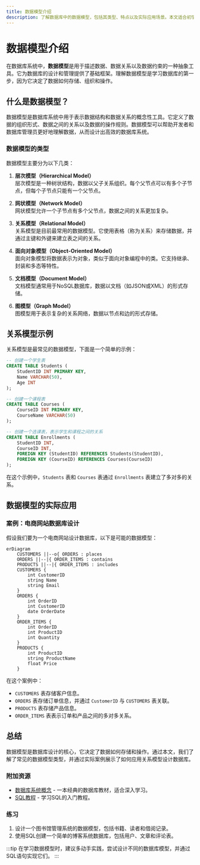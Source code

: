 ```yaml
---
title: 数据模型介绍
description: 了解数据库中的数据模型，包括其类型、特点以及实际应用场景。本文适合初学者，帮助你掌握数据模型的基础知识。
---
```


# 数据模型介绍

在数据库系统中，**数据模型**是用于描述数据、数据关系以及数据约束的一种抽象工具。它为数据库的设计和管理提供了基础框架。理解数据模型是学习数据库的第一步，因为它决定了数据如何存储、组织和操作。

## 什么是数据模型？

数据模型是数据库系统中用于表示数据结构和数据关系的概念性工具。它定义了数据的组织形式、数据之间的关系以及数据的操作规则。数据模型可以帮助开发者和数据库管理员更好地理解数据，从而设计出高效的数据库系统。

### 数据模型的类型

数据模型主要分为以下几类：

1. **层次模型（Hierarchical Model）**  
   层次模型是一种树状结构，数据以父子关系组织。每个父节点可以有多个子节点，但每个子节点只能有一个父节点。

2. **网状模型（Network Model）**  
   网状模型允许一个子节点有多个父节点，数据之间的关系更加复杂。

3. **关系模型（Relational Model）**  
   关系模型是目前最常用的数据模型。它使用表格（称为关系）来存储数据，并通过主键和外键来建立表之间的关系。

4. **面向对象模型（Object-Oriented Model）**  
   面向对象模型将数据表示为对象，类似于面向对象编程中的类。它支持继承、封装和多态等特性。

5. **文档模型（Document Model）**  
   文档模型通常用于NoSQL数据库，数据以文档（如JSON或XML）的形式存储。

6. **图模型（Graph Model）**  
   图模型用于表示复杂的关系网络，数据以节点和边的形式存储。

## 关系模型示例

关系模型是最常见的数据模型，下面是一个简单的示例：

```sql
-- 创建一个学生表
CREATE TABLE Students (
    StudentID INT PRIMARY KEY,
    Name VARCHAR(50),
    Age INT
);

-- 创建一个课程表
CREATE TABLE Courses (
    CourseID INT PRIMARY KEY,
    CourseName VARCHAR(50)
);

-- 创建一个选课表，表示学生和课程之间的关系
CREATE TABLE Enrollments (
    StudentID INT,
    CourseID INT,
    FOREIGN KEY (StudentID) REFERENCES Students(StudentID),
    FOREIGN KEY (CourseID) REFERENCES Courses(CourseID)
);
```

在这个示例中，`Students` 表和 `Courses` 表通过 `Enrollments` 表建立了多对多的关系。

## 数据模型的实际应用

### 案例：电商网站数据库设计

假设我们要为一个电商网站设计数据库，以下是可能的数据模型：

```mermaid
erDiagram
    CUSTOMERS ||--o{ ORDERS : places
    ORDERS ||--|{ ORDER_ITEMS : contains
    PRODUCTS ||--|{ ORDER_ITEMS : includes
    CUSTOMERS {
        int CustomerID
        string Name
        string Email
    }
    ORDERS {
        int OrderID
        int CustomerID
        date OrderDate
    }
    ORDER_ITEMS {
        int OrderID
        int ProductID
        int Quantity
    }
    PRODUCTS {
        int ProductID
        string ProductName
        float Price
    }
```

在这个案例中：
- `CUSTOMERS` 表存储客户信息。
- `ORDERS` 表存储订单信息，并通过 `CustomerID` 与 `CUSTOMERS` 表关联。
- `PRODUCTS` 表存储产品信息。
- `ORDER_ITEMS` 表表示订单和产品之间的多对多关系。

## 总结

数据模型是数据库设计的核心，它决定了数据如何存储和操作。通过本文，我们了解了常见的数据模型类型，并通过实际案例展示了如何应用关系模型设计数据库。

### 附加资源

- [数据库系统概念](https://www.db-book.com/) - 一本经典的数据库教材，适合深入学习。
- [SQL教程](https://www.w3schools.com/sql/) - 学习SQL的入门教程。

### 练习

1. 设计一个图书馆管理系统的数据模型，包括书籍、读者和借阅记录。
2. 使用SQL创建一个简单的博客系统数据库，包括用户、文章和评论表。

:::tip
在学习数据模型时，建议多动手实践，尝试设计不同的数据库模型，并通过SQL语句实现它们。
:::